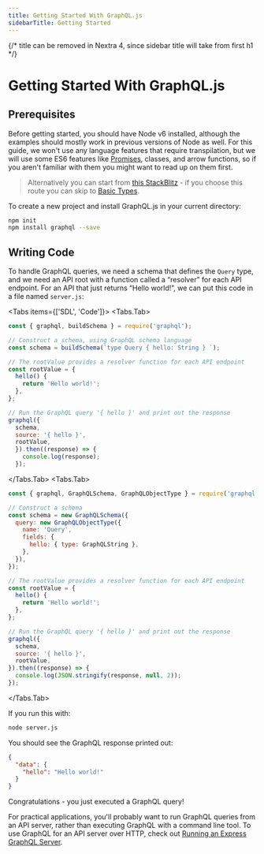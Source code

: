 ```yaml
---
title: Getting Started With GraphQL.js
sidebarTitle: Getting Started
---
```



{/* title can be removed in Nextra 4, since sidebar title will take from first h1 */}

# Getting Started With GraphQL.js

## Prerequisites

Before getting started, you should have Node v6 installed, although the examples should mostly work in previous versions of Node as well.
For this guide, we won't use any language features that require transpilation, but we will use some ES6 features like
[Promises](http://www.html5rocks.com/en/tutorials/es6/promises/), classes,
and arrow functions, so if you aren't familiar with them you might want to read up on them first.

> Alternatively you can start from [this StackBlitz](https://stackblitz.com/edit/stackblitz-starters-znvgwr) - if you choose
> this route you can skip to [Basic Types](./basic-types.mdx).

To create a new project and install GraphQL.js in your current directory:

```sh npm2yarn
npm init
npm install graphql --save
```

## Writing Code

To handle GraphQL queries, we need a schema that defines the `Query` type, and we need an API root with a function called a “resolver” for each API endpoint. For an API that just returns “Hello world!”, we can put this code in a file named `server.js`:

<Tabs items={['SDL', 'Code']}>
  <Tabs.Tab>
```javascript
const { graphql, buildSchema } = require('graphql');

// Construct a schema, using GraphQL schema language
const schema = buildSchema(`type Query { hello: String } `);

// The rootValue provides a resolver function for each API endpoint
const rootValue = {
  hello() {
    return 'Hello world!';
  },
};

// Run the GraphQL query '{ hello }' and print out the response
graphql({
  schema,
  source: '{ hello }',
  rootValue,
  }).then((response) => {
    console.log(response);
  });

````
</Tabs.Tab>
<Tabs.Tab>
```javascript
const { graphql, GraphQLSchema, GraphQLObjectType } = require('graphql');

// Construct a schema
const schema = new GraphQLSchema({
  query: new GraphQLObjectType({
    name: 'Query',
    fields: {
      hello: { type: GraphQLString },
    },
  }),
});

// The rootValue provides a resolver function for each API endpoint
const rootValue = {
  hello() {
    return 'Hello world!';
  },
};

// Run the GraphQL query '{ hello }' and print out the response
graphql({
  schema,
  source: '{ hello }',
  rootValue,
}).then((response) => {
  console.log(JSON.stringify(response, null, 2));
});
````

  </Tabs.Tab>
</Tabs>

If you run this with:

```sh
node server.js
```

You should see the GraphQL response printed out:

```json
{
  "data": {
    "hello": "Hello world!"
  }
}
```

Congratulations - you just executed a GraphQL query!

For practical applications, you'll probably want to run GraphQL queries from an API server, rather than executing GraphQL with a command line tool. To use GraphQL for an API server over HTTP, check out [Running an Express GraphQL Server](./running-an-express-graphql-server).
